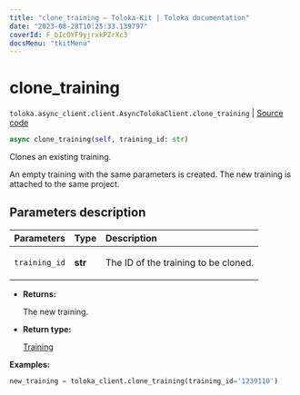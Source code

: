 ```yaml
---
title: "clone_training — Toloka-Kit | Toloka documentation"
date: "2023-08-28T10:25:33.139797"
coverId: F_bIcOYF9yjrxkPZrXc3
docsMenu: "tkitMenu"
---
```


# clone_training

`toloka.async_client.client.AsyncTolokaClient.clone_training` | [Source code](https://github.com/Toloka/toloka-kit/blob/v1.2.1/src/async_client/client.py#L0)

```python
async clone_training(self, training_id: str)
```

Clones an existing training.

An empty training with the same parameters is created.
The new training is attached to the same project.

## Parameters description

| Parameters | Type | Description |
| :----------| :----| :-----------|
`training_id`|**str**|<p>The ID of the training to be cloned.</p>

* **Returns:**

  The new training.

* **Return type:**

  [Training](/docs/toloka-kit/reference/toloka.client.training.Training)

**Examples:**

```python
new_training = toloka_client.clone_training(training_id='1239110')
```